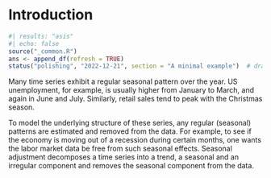 # Introduction

```r
#| results: "asis"
#| echo: false
source("_common.R")
ans <- append_df(refresh = TRUE)
status("polishing", "2022-12-21", section = "A minimal example")  # drafting, polishing, complete
```

```{=html}
<!--
- What is Seasonal Adjustment?
- What is X-13ARIMA-SEATS (X13)?
- Who uses X13?
- Available alternatives in and outside of R (some topics are covered in chapter VI)
- Case Study: A use cases outside of official statistics: seasonal adjustment of business data
 -->
```
Many time series exhibit a regular seasonal pattern over the year.
US unemployment, for example, is usually higher from January to March, and again in June and July.
Similarly, retail sales tend to peak with the Christmas season.

To model the underlying structure of these series, any regular (seasonal) patterns are estimated and removed from the data.
For example, to see if the economy is moving out of a recession during certain months, one wants the labor market data be free from such seasonal effects.
Seasonal adjustment decomposes a time series into a trend, a seasonal and an irregular component and removes the seasonal component from the data.
